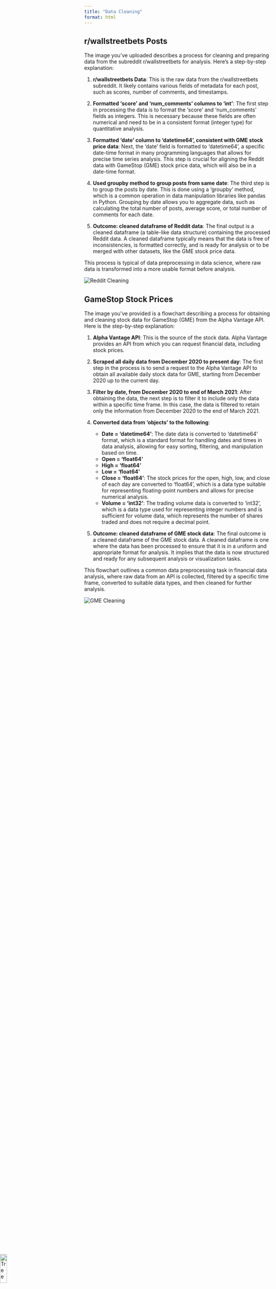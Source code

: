 ```yaml
---
title: "Data Cleaning"
format: html
---
```


## r/wallstreetbets Posts

The image you've uploaded describes a process for cleaning and preparing data from the subreddit r/wallstreetbets for analysis. Here's a step-by-step explanation:

1. **r/wallstreetbets Data**: This is the raw data from the r/wallstreetbets subreddit. It likely contains various fields of metadata for each post, such as scores, number of comments, and timestamps.

2. **Formatted 'score' and 'num_comments' columns to 'int'**: The first step in processing the data is to format the 'score' and 'num_comments' fields as integers. This is necessary because these fields are often numerical and need to be in a consistent format (integer type) for quantitative analysis.

3. **Formatted 'date' column to 'datetime64', consistent with GME stock price data**: Next, the 'date' field is formatted to 'datetime64', a specific date-time format in many programming languages that allows for precise time series analysis. This step is crucial for aligning the Reddit data with GameStop (GME) stock price data, which will also be in a date-time format.

4. **Used groupby method to group posts from same date**: The third step is to group the posts by date. This is done using a 'groupby' method, which is a common operation in data manipulation libraries like pandas in Python. Grouping by date allows you to aggregate data, such as calculating the total number of posts, average score, or total number of comments for each date.

5. **Outcome: cleaned dataframe of Reddit data**: The final output is a cleaned dataframe (a table-like data structure) containing the processed Reddit data. A cleaned dataframe typically means that the data is free of inconsistencies, is formatted correctly, and is ready for analysis or to be merged with other datasets, like the GME stock price data.

This process is typical of data preprocessing in data science, where raw data is transformed into a more usable format before analysis.


<img src="images/reddit_cleaning_process.png" alt="Reddit Cleaning">


## GameStop Stock Prices

The image you've provided is a flowchart describing a process for obtaining and cleaning stock data for GameStop (GME) from the Alpha Vantage API. Here is the step-by-step explanation:

1. **Alpha Vantage API**: This is the source of the stock data. Alpha Vantage provides an API from which you can request financial data, including stock prices.

2. **Scraped all daily data from December 2020 to present day**: The first step in the process is to send a request to the Alpha Vantage API to obtain all available daily stock data for GME, starting from December 2020 up to the current day.

3. **Filter by date, from December 2020 to end of March 2021**: After obtaining the data, the next step is to filter it to include only the data within a specific time frame. In this case, the data is filtered to retain only the information from December 2020 to the end of March 2021.

4. **Converted data from 'objects' to the following**:
   - **Date = 'datetime64'**: The date data is converted to 'datetime64' format, which is a standard format for handling dates and times in data analysis, allowing for easy sorting, filtering, and manipulation based on time.
   - **Open = 'float64'**
   - **High = 'float64'**
   - **Low = 'float64'**
   - **Close = 'float64'**: The stock prices for the open, high, low, and close of each day are converted to 'float64', which is a data type suitable for representing floating-point numbers and allows for precise numerical analysis.
   - **Volume = 'int32'**: The trading volume data is converted to 'int32', which is a data type used for representing integer numbers and is sufficient for volume data, which represents the number of shares traded and does not require a decimal point.

5. **Outcome: cleaned dataframe of GME stock data**: The final outcome is a cleaned dataframe of the GME stock data. A cleaned dataframe is one where the data has been processed to ensure that it is in a uniform and appropriate format for analysis. It implies that the data is now structured and ready for any subsequent analysis or visualization tasks.

This flowchart outlines a common data preprocessing task in financial data analysis, where raw data from an API is collected, filtered by a specific time frame, converted to suitable data types, and then cleaned for further analysis.

<img src="images/gme_cleaning_process.png" alt="GME Cleaning">





<img src="images/tree.png" alt="Tree" style="width: 14%; height: auto; position: absolute; bottom: 0px; left: 0px; z-index: 2;">
